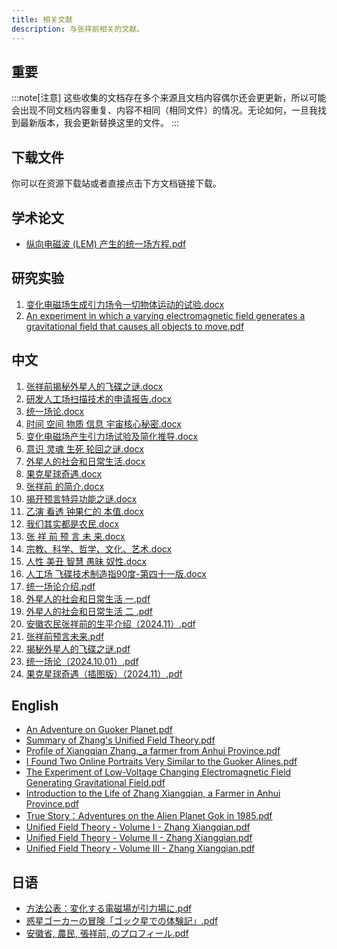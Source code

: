 ```yaml
---
title: 相关文献
description: 与张祥前相关的文献。
---
```



## 重要

:::note[注意]
这些收集的文档存在多个来源且文档内容偶尔还会更更新，所以可能会出现不同文档内容重复、内容不相同（相同文件）的情况。无论如何，一旦我找到最新版本，我会更新替换这里的文件。
:::

## 下载文件

<ReadMore>你可以在资源下载站或者直接点击下方文档链接下载。</ReadMore>

<LinkCard
  title="资源下载"
  href="https://zhangxiangqian.me/files/"
  description="文件列表 - 张祥前"
/>

<LinkCard
  title="资源下载 (GitHub)"
  href="https://github.com/unified-field-theory-org/documentation/"
  description="文件仓库(GitHub) - 张祥前"
/>

## 学术论文

- [纵向电磁波 (LEM) 产生的统一场方程.pdf](https://github.com/unified-field-theory-org/documentation/blob/main/English/Academic-Paper%EF%BC%9AUnified%20Field%20Equation%20Generated%20by%20Longitudinal%20Electromagnetic%20(LEM)%20Waves.pdf)

## 研究实验
1. <a href="https://github.com/unified-field-theory-org/documentation/blob/main/Chinese/%E5%8F%98%E5%8C%96%E7%94%B5%E7%A3%81%E5%9C%BA%E7%94%9F%E6%88%90%E5%BC%95%E5%8A%9B%E5%9C%BA%E4%BB%A4%E4%B8%80%E5%88%87%E7%89%A9%E4%BD%93%E8%BF%90%E5%8A%A8%E7%9A%84%E8%AF%95%E9%AA%8C.docx" target="_blank">变化电磁场生成引力场令一切物体运动的试验.docx</a>
2. <a href="https://github.com/unified-field-theory-org/documentation/blob/main/English/An%20experiment%20in%20which%20a%20varying%20electromagnetic%20field%20generates%20a%20gravitational%20field%20that%20causes%20all%20objects%20to%20move.pdf" target="_blank">An experiment in which a varying electromagnetic field generates a gravitational field that causes all objects to move.pdf</a>

## 中文

1. <a href="https://github.com/unified-field-theory-org/documentation/blob/main/Chinese/1%E5%BC%A0%E7%A5%A5%E5%89%8D%E6%8F%AD%E7%A7%98%E5%A4%96%E6%98%9F%E4%BA%BA%E7%9A%84%E9%A3%9E%E7%A2%9F%E4%B9%8B%E8%B0%9C.docx" target="_blank">张祥前揭秘外星人的飞碟之谜.docx</a>
2. <a href="https://github.com/unified-field-theory-org/documentation/blob/main/Chinese/2%E7%A0%94%E5%8F%91%E4%BA%BA%E5%B7%A5%E5%9C%BA%E6%89%AB%E6%8F%8F%E6%8A%80%E6%9C%AF%E7%9A%84%E7%94%B3%E8%AF%B7%E6%8A%A5%E5%91%8A.docx" target="_blank">研发人工场扫描技术的申请报告.docx</a>
3. <a href="https://github.com/unified-field-theory-org/documentation/blob/main/Chinese/3%E7%BB%9F%E4%B8%80%E5%9C%BA%E8%AE%BA.docx" target="_blank">统一场论.docx</a>
4. <a href="https://github.com/unified-field-theory-org/documentation/blob/main/Chinese/4%E6%97%B6%E9%97%B4%20%E7%A9%BA%E9%97%B4%20%20%E7%89%A9%E8%B4%A8%20%E4%BF%A1%E6%81%AF%20%E5%AE%87%E5%AE%99%E6%A0%B8%E5%BF%83%E7%A7%98%E5%AF%86.docx" target="_blank">时间 空间 物质 信息 宇宙核心秘密.docx</a>
5. <a href="https://github.com/unified-field-theory-org/documentation/blob/main/Chinese/5%E5%8F%98%E5%8C%96%E7%94%B5%E7%A3%81%E5%9C%BA%E4%BA%A7%E7%94%9F%E5%BC%95%E5%8A%9B%E5%9C%BA%E8%AF%95%E9%AA%8C%E5%8F%8A%E7%AE%80%E5%8C%96%E6%8E%A8%E5%AF%BC.docx" target="_blank">变化电磁场产生引力场试验及简化推导.docx</a>
6. <a href="https://github.com/unified-field-theory-org/documentation/blob/main/Chinese/6%E6%84%8F%E8%AF%86%20%E7%81%B5%E9%AD%82%20%20%E7%94%9F%E6%AD%BB%20%E8%BD%AE%E5%9B%9E%E4%B9%8B%E8%B0%9C.docx" target="_blank">意识 灵魂 生死 轮回之谜.docx</a>
7. <a href="https://github.com/unified-field-theory-org/documentation/blob/main/Chinese/7%E5%A4%96%E6%98%9F%E4%BA%BA%E7%9A%84%E7%A4%BE%E4%BC%9A%E5%92%8C%E6%97%A5%E5%B8%B8%E7%94%9F%E6%B4%BB.docx" target="_blank">外星人的社会和日常生活.docx</a>
8. <a href="https://github.com/unified-field-theory-org/documentation/blob/main/Chinese/8%E6%9E%9C%E5%85%8B%E6%98%9F%E7%90%83%E5%A5%87%E9%81%87.docx" target="_blank">果克星球奇遇.docx</a>
9. <a href="https://github.com/unified-field-theory-org/documentation/blob/main/Chinese/9%20%E5%BC%A0%E7%A5%A5%E5%89%8D%20%E7%9A%84%E7%AE%80%E4%BB%8B.docx" target="_blank">张祥前 的简介.docx</a>
10. <a href="https://github.com/unified-field-theory-org/documentation/blob/main/Chinese/10%E6%8F%AD%E5%BC%80%E9%A2%84%E8%A8%80%E7%89%B9%E5%BC%82%E5%8A%9F%E8%83%BD%E4%B9%8B%E8%B0%9C.docx" target="_blank">揭开预言特异功能之谜.docx</a>
11. <a href="https://github.com/unified-field-theory-org/documentation/blob/main/Chinese/11%E4%B9%99%E6%BC%94%20%E7%9C%8B%E9%80%8F%20%E9%92%9F%E6%9E%9C%E4%BB%81%E7%9A%84%20%E6%9C%AC%E5%80%BC.docx" target="_blank">乙演 看透 钟果仁的 本值.docx</a>
12. <a href="https://github.com/unified-field-theory-org/documentation/blob/main/Chinese/12%E6%88%91%E4%BB%AC%E5%85%B6%E5%AE%9E%E9%83%BD%E6%98%AF%E5%86%9C%E6%B0%91.docx" target="_blank">我们其实都是农民.docx</a>
13. <a href="https://github.com/unified-field-theory-org/documentation/blob/main/Chinese/13%20%E5%BC%A0%20%E7%A5%A5%20%E5%89%8D%20%E9%A2%84%20%E8%A8%80%20%E6%9C%AA%20%E6%9D%A5.docx" target="_blank">张 祥 前 预 言 未 来.docx</a>
14. <a href="https://github.com/unified-field-theory-org/documentation/blob/main/Chinese/14%E5%AE%97%E6%95%99%E3%80%81%E7%A7%91%E5%AD%A6%E3%80%81%E5%93%B2%E5%AD%A6%E3%80%81%E6%96%87%E5%8C%96%E3%80%81%E8%89%BA%E6%9C%AF.docx" target="_blank">宗教、科学、哲学、文化、艺术.docx</a>
15. <a href="https://github.com/unified-field-theory-org/documentation/blob/main/Chinese/15%E4%BA%BA%E6%80%A7%20%20%E7%BE%8E%E4%B8%91%20%20%E6%99%BA%E6%85%A7%20%20%E6%84%9A%E6%98%A7%20%20%E5%A5%B4%E6%80%A7.docx" target="_blank">人性 美丑 智慧 愚昧 奴性.docx</a>
16. <a href="https://github.com/unified-field-theory-org/documentation/blob/main/Chinese/16%20%E4%BA%BA%E5%B7%A5%E5%9C%BA%20%E9%A3%9E%E7%A2%9F%E6%8A%80%E6%9C%AF%E5%88%B6%E9%80%A0%E6%8C%8790%E5%BA%A6-%E7%AC%AC%E5%9B%9B%E5%8D%81%E4%B8%80%E7%89%88.docx" target="_blank">人工场 飞碟技术制造指90度-第四十一版.docx</a>
17. <a href="https://github.com/unified-field-theory-org/documentation/blob/main/Chinese/17%20%E7%BB%9F%E4%B8%80%E5%9C%BA%E8%AE%BA%E4%BB%8B%E7%BB%8D.pdf" target="_blank">统一场论介绍.pdf</a>
18. <a href="https://github.com/unified-field-theory-org/documentation/blob/main/Chinese/%E5%A4%96%E6%98%9F%E4%BA%BA%E7%9A%84%E7%A4%BE%E4%BC%9A%E5%92%8C%E6%97%A5%E5%B8%B8%E7%94%9F%E6%B4%BB%20%E4%B8%80.pdf" target="_blank">外星人的社会和日常生活 一.pdf</a>
19. <a href="https://github.com/unified-field-theory-org/documentation/blob/main/Chinese/%E5%A4%96%E6%98%9F%E4%BA%BA%E7%9A%84%E7%A4%BE%E4%BC%9A%E5%92%8C%E6%97%A5%E5%B8%B8%E7%94%9F%E6%B4%BB%20%E4%BA%8C%20.pdf" target="_blank">外星人的社会和日常生活 二 .pdf</a>
20. <a href="https://github.com/unified-field-theory-org/documentation/blob/main/Chinese/%E5%AE%89%E5%BE%BD%E5%86%9C%E6%B0%91%E5%BC%A0%E7%A5%A5%E5%89%8D%E7%9A%84%E7%94%9F%E5%B9%B3%E4%BB%8B%E7%BB%8D%EF%BC%882024.11%EF%BC%89.pdf" target="_blank">安徽农民张祥前的生平介绍（2024.11）.pdf</a>
21. <a href="https://github.com/unified-field-theory-org/documentation/blob/main/Chinese/%E5%BC%A0%E7%A5%A5%E5%89%8D%E9%A2%84%E8%A8%80%E6%9C%AA%E6%9D%A5.pdf" target="_blank">张祥前预言未来.pdf</a>
22. <a href="https://github.com/unified-field-theory-org/documentation/blob/main/Chinese/%E6%8F%AD%E7%A7%98%E5%A4%96%E6%98%9F%E4%BA%BA%E7%9A%84%E9%A3%9E%E7%A2%9F%E4%B9%8B%E8%B0%9C.pdf" target="_blank">揭秘外星人的飞碟之谜.pdf</a>
23. <a href="https://github.com/unified-field-theory-org/documentation/blob/main/Chinese/%E7%BB%9F%E4%B8%80%E5%9C%BA%E8%AE%BA%EF%BC%882024.10.01%EF%BC%89.pdf" target="_blank">统一场论（2024.10.01）.pdf</a>
24. <a href="https://github.com/unified-field-theory-org/documentation/blob/main/Chinese/%E6%9E%9C%E5%85%8B%E6%98%9F%E7%90%83%E5%A5%87%E9%81%87%EF%BC%88%E6%8F%92%E5%9B%BE%E7%89%88%EF%BC%89%EF%BC%882024.11%EF%BC%89.pdf" target="_blank">果克星球奇遇（插图版）（2024.11）.pdf</a>

## English

- <a href="https://github.com/unified-field-theory-org/documentation/blob/main/English/An%20Adventure%20to%20Guoker%20Planet.pdf" target="_blank">An Adventure on Guoker Planet.pdf</a>
- <a href="https://github.com/unified-field-theory-org/documentation/blob/main/English/Summary%20of%20Zhangs%20Unified%20Field%20Theory.pdf" target="_blank">Summary of Zhang's Unified Field Theory.pdf</a>
- <a href="https://github.com/unified-field-theory-org/documentation/blob/main/English/Profile%20of%20Xiangqian%20Zhang%20a%20farmer%20from%20Anhui%20Province.pdf" target="_blank">Profile of Xiangqian Zhang,_a farmer from Anhui Province.pdf</a>
- <a href="https://github.com/unified-field-theory-org/documentation/blob/main/English/I%20Found%20Two%20Online%20Portraits%20Very%20Similar%20to%20the%20Guoker%20Alines.pdf" target="_blank">I Found Two Online Portraits Very Similar to the Guoker Alines.pdf</a>
- <a href="https://github.com/unified-field-theory-org/documentation/blob/main/English/The%20Experiment%20of%20Low-Voltage%20Changing%20Electromagnetic%20Field%20Generating%20Gravitational%20Field.pdf" target="_blank">The Experiment of Low-Voltage Changing Electromagnetic Field Generating Gravitational Field.pdf</a>
- <a href="https://github.com/unified-field-theory-org/documentation/blob/main/English/Introduction%20to%20the%20Life%20of%20Zhang%20Xiangqian%2C%20a%20Farmer%20in%20Anhui%20Province.pdf" target="_blank">Introduction to the Life of Zhang Xiangqian, a Farmer in Anhui Province.pdf</a>
- <a href="https://github.com/unified-field-theory-org/documentation/blob/main/English/True%20Story%EF%BC%9AAdventures%20on%20the%20Alien%20Planet%20Gok%20in%201985.pdf" target="_blank">True Story：Adventures on the Alien Planet Gok in 1985.pdf</a>
- <a href="https://github.com/unified-field-theory-org/documentation/blob/main/English/Unified%20Field%20Theory%20-%20Volume%20I%20-%20Zhang%20Xiangqian.pdf" target="_blank">Unified Field Theory - Volume I - Zhang Xiangqian.pdf</a>
- <a href="https://github.com/unified-field-theory-org/documentation/blob/main/English/Unified%20Field%20Theory%20-%20Volume%20II%20-%20Zhang%20Xiangqian.pdf" target="_blank">Unified Field Theory - Volume II - Zhang Xiangqian.pdf</a>
- <a href="https://github.com/unified-field-theory-org/documentation/blob/main/English/Unified%20Field%20Theory%20-%20Volume%20III%20-%20Zhang%20Xiangqian.pdf" target="_blank">Unified Field Theory - Volume III - Zhang Xiangqian.pdf</a>

## 日语

- <a href="https://github.com/unified-field-theory-org/documentation/blob/main/Japanese/%E6%96%B9%E6%B3%95%E5%85%AC%E8%A1%A8%EF%BC%9A%E5%A4%89%E5%8C%96%E3%81%99%E3%82%8B%E9%9B%BB%E7%A3%81%E5%A0%B4%E3%81%8C%E5%BC%95%E5%8A%9B%E5%A0%B4%E3%81%AB.pdf" target="_blank">方法公表：変化する電磁場が引力場に.pdf</a>
- <a href="https://github.com/unified-field-theory-org/documentation/blob/main/Japanese/%E6%83%91%E6%98%9F%E3%82%B4%E3%83%BC%E3%82%AB%E3%83%BC%E3%81%AE%E5%86%92%E9%99%BA%E3%80%8C%E3%82%B4%E3%83%83%E3%82%AF%E6%98%9F%E3%81%A7%E3%81%AE%E4%BD%93%E9%A8%93%E8%A8%98%E3%80%8D.pdf" target="_blank">惑星ゴーカーの冒険「ゴック星での体験記」.pdf</a>
- <a href="https://github.com/unified-field-theory-org/documentation/blob/main/Japanese/%E5%AE%89%E5%BE%BD%E7%9C%81%2C%20%E8%BE%B2%E6%B0%91%2C%20%E5%BC%B5%E7%A5%A5%E5%89%8D%2C%20%E3%81%AE%E3%83%97%E3%83%AD%E3%83%95%E3%82%A3%E3%83%BC%E3%83%AB.pdf" target="_blank">安徽省, 農民, 張祥前, のプロフィール.pdf</a>
